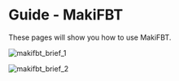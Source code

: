 # Guide - MakiFBT

These pages will show you how to use MakiFBT.

![makifbt_brief_1](image/guide_makifbt/1.jpg#pic_center)

![makifbt_brief_2](image/guide_makifbt/2.jpg#pic_center)
